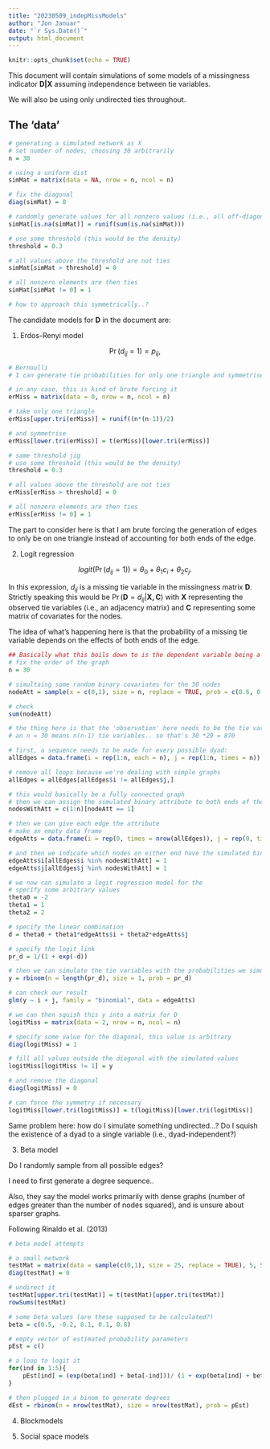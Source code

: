 ```yaml
---
title: "20230509_indepMissModels"
author: "Jon Januar"
date: "`r Sys.Date()`"
output: html_document
---
```


```r
knitr::opts_chunk$set(echo = TRUE)
```

This document will contain simulations of some models of a missingness indicator $\mathbf{D|X}$ assuming independence between tie variables. 

We will also be using only undirected ties throughout.

## The 'data'

```r
# generating a simulated network as X
# set number of nodes, choosing 30 arbitrarily
n = 30

# using a uniform dist
simMat = matrix(data = NA, nrow = n, ncol = n)

# fix the diagonal
diag(simMat) = 0

# randomly generate values for all nonzero values (i.e., all off-diagonal elements)
simMat[is.na(simMat)] = runif(sum(is.na(simMat)))

# use some threshold (this would be the density)
threshold = 0.3

# all values above the threshold are not ties
simMat[simMat > threshold] = 0

# all nonzero elements are then ties
simMat[simMat != 0] = 1

# how to approach this symmetrically..?
```



The candidate models for $\mathbf{D}$ in the document are:

1. Erdos-Renyi model

$$\Pr(d_{ij} = 1) = p_{ij},$$

```r
# Bernoulli
# I can generate tie probabilities for only one triangle and symmetrise, but I get the feeling I want to acknowledge the other end of the tie variable...

# in any case, this is kind of brute forcing it
erMiss = matrix(data = 0, nrow = n, ncol = n)

# take only one triangle
erMiss[upper.tri(erMiss)] = runif((n*(n-1))/2)

# and symmetrise
erMiss[lower.tri(erMiss)] = t(erMiss)[lower.tri(erMiss)]

# same threshold jig
# use some threshold (this would be the density)
threshold = 0.3

# all values above the threshold are not ties
erMiss[erMiss > threshold] = 0

# all nonzero elements are then ties
erMiss[erMiss != 0] = 1


```

The part to consider here is that I am brute forcing the generation of edges to only be on one triangle instead of accounting for both ends of the edge.

2. Logit regression

$$logit(\Pr(d_{ij} = 1)) = \theta_0 + \theta_1c_i + \theta_2c_j.$$

In this expression, $d_{ij}$ is a missing tie variable in the missingness matrix $\mathbf{D}$. Strictly speaking this would be $\Pr(\mathbf{D} = d_{ij} | \mathbf{X,C})$ with $\mathbf{X}$ representing the observed tie variables (i.e., an adjacency matrix) and $\mathbf{C}$ representing some matrix of covariates for the nodes.

The idea of what's happening here is that the probability of a missing tie variable depends on the effects of both ends of the edge.


```r
## Basically what this boils down to is the dependent variable being a vector.
# fix the order of the graph
n = 30

# simultaing some random binary covariates for the 30 nodes
nodeAtt = sample(x = c(0,1), size = n, replace = TRUE, prob = c(0.6, 0.4))

# check
sum(nodeAtt)

# the thing here is that the 'observation' here needs to be the tie variables.
# an n = 30 means n(n-1) tie variables.. so that's 30 *29 = 870

# first, a sequence needs to be made for every possible dyad:
allEdges = data.frame(i = rep(1:n, each = n), j = rep(1:n, times = n))

# remove all loops because we're dealing with simple graphs
allEdges = allEdges[allEdges$i != allEdges$j,]

# this would basically be a fully connected graph
# then we can assign the simulated binary attribute to both ends of the edges
nodesWithAtt = c(1:n)[nodeAtt == 1]

# then we can give each edge the attribute
# make an empty data frame
edgeAtts = data.frame(i = rep(0, times = nrow(allEdges)), j = rep(0, times = nrow(allEdges)))

# and then we indicate which nodes on either end have the simulated binary attribute
edgeAtts$i[allEdges$i %in% nodesWithAtt] = 1
edgeAtts$j[allEdges$j %in% nodesWithAtt] = 1

# we now can simulate a logit regression model for the 
# specify some arbitrary values
theta0 = -2
theta1 = 1
theta2 = 2

# specify the linear combination
d = theta0 + theta1*edgeAtts$i + theta2*edgeAtts$j

# specify the logit link
pr_d = 1/(1 + exp(-d))

# then we can simulate the tie variables with the probabilities we simulated
y = rbinom(n = length(pr_d), size = 1, prob = pr_d)

# can check our result
glm(y ~ i + j, family = "binomial", data = edgeAtts)

# we can then squish this y into a matrix for D
logitMiss = matrix(data = 2, nrow = n, ncol = n)

# specify some value for the diagonal, this value is arbitrary
diag(logitMiss) = 1

# fill all values outside the diagonal with the simulated values
logitMiss[logitMiss != 1] = y

# and remove the diagonal
diag(logitMiss) = 0

# can force the symmetry if necessary
logitMiss[lower.tri(logitMiss)] = t(logitMiss)[lower.tri(logitMiss)]
```


Same problem here: how do I simulate something undirected...? Do I squish the existence of a dyad to a single variable (i.e., dyad-independent?)

3. Beta model

Do I randomly sample from all possible edges?

I need to first generate a degree sequence..

Also, they say the model works primarily with dense graphs (number of edges greater than the number of nodes squared), and is unsure about sparser graphs.

Following Rinaldo et al. (2013)

```r
# beta model attempts

# a small network
testMat = matrix(data = sample(c(0,1), size = 25, replace = TRUE), 5, 5)
diag(testMat) = 0

# undirect it
testMat[upper.tri(testMat)] = t(testMat)[upper.tri(testMat)]
rowSums(testMat)

# some beta values (are these supposed to be calculated?)
beta = c(0.5, -0.2, 0.1, 0.1, 0.8)

# empty vector of estimated probability parameters
pEst = c()

# a loop to logit it
for(ind in 1:5){
    pEst[ind] = (exp(beta[ind] + beta[-ind]))/ (1 + exp(beta[ind] + beta[-ind]))
}

# then plugged in a binom to generate degrees
dEst = rbinom(n = nrow(testMat), size = nrow(testMat), prob = pEst)
```


4. Blockmodels


5. Social space models